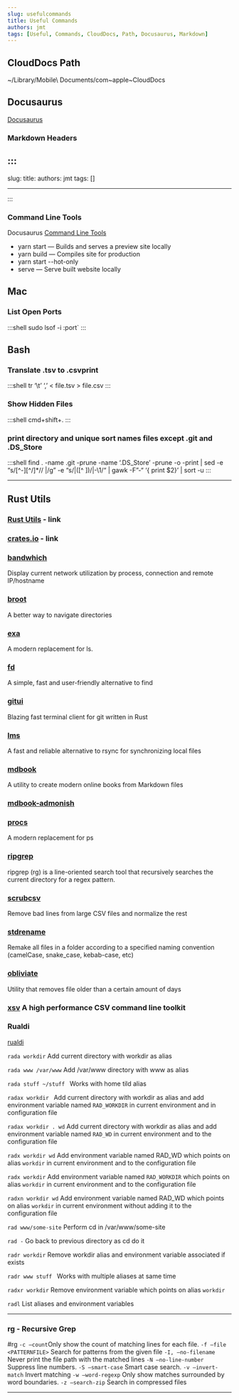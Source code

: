 ```yaml
---
slug: usefulcommands
title: Useful Commands
authors: jmt
tags: [Useful, Commands, CloudDocs, Path, Docusaurus, Markdown]
---
```


## CloudDocs Path

~/Library/Mobile\ Documents/com~apple~CloudDocs

## Docusaurus

[Docusaurus](https://docusaurus.io/)

### Markdown Headers

## :::

slug:
title:
authors: jmt
tags: []

---

:::

<!--truncate-->

### Command Line Tools

Docusaurus [Command Line Tools](https://docusaurus.io/docs/docusaurus-core)

- yarn start — Builds and serves a preview site locally
- yarn build — Compiles site for production
- yarn  start --hot-only
- serve — Serve built website locally

## Mac

### List Open Ports

:::shell
sudo lsof -i :port`
:::

## Bash

### Translate .tsv to .csvprint

:::shell
tr ‘\t’ ‘,’ < file.tsv > file.csv
:::

### Show Hidden Files

:::shell
cmd+shift+.
:::

### print directory and unique sort names files except .git and .DS_Store

:::shell
find . -name .git -prune -name ‘.DS_Store’ -prune -o -print | sed -e “s/[^-][^\/]\*\// |/g” -e “s/|\([^ ]\)/|-\1/“ | gawk -F”-“ ‘{ print $2}’ | sort -u
:::

---

## Rust Utils

### [Rust Utils](https://lib.rs) - link

### [crates.io](https://crates.io) - link

### [bandwhich](https://crates.io/crates/bandwhich)

Display current network utilization by process, connection and remote IP/hostname

### [broot](https://crates.io/crates/broot)

A better way to navigate directories

### [exa](https://crates.io/crates/exa)

A modern replacement for ls.

### [fd](https://crates.io/crates/fd-find)

A simple, fast and user-friendly alternative to find

### [gitui](https://crates.io/crates/gitui)

Blazing fast terminal client for git written in Rust

### [lms](https://crates.io/crates/lms)

A fast and reliable alternative to rsync for synchronizing local files

### [mdbook](https://crates.io/crates/mdbook)

A utility to create modern online books from Markdown files

### [mdbook-admonish](https://crates.io/crates/mdbook-admonish)

### [procs](https://crates.io/crates/procs)

A modern replacement for ps

### [ripgrep](https://crates.io/search?page=1&per_page=10&q=ripgrep)

ripgrep (rg) is a line-oriented search tool that recursively searches the current directory for a regex pattern.

### [scrubcsv](https://crates.io/search?q=scrubcsv)

Remove bad lines from large CSV files and normalize the rest

### [stdrename](https://github.com/Gadiguibou/stdrename)

Remake all files in a folder according to a specified naming convention (camelCase,
snake_case, kebab-case, etc)

### [obliviate](https://crates.io/search?page=1&per_page=10&q=obliviate)

Utility that removes file older than a certain amount of days

### [xsv](https://crates.io/search?page=1&per_page=10&q=xsv) A high performance CSV command line toolkit

### Rualdi

[rualdi](https://lib.rs/crates/rualdi)

`rada workdir` Add current directory with workdir as alias

`rada www /var/www` Add /var/www directory with www as alias

`rada stuff ~/stuff ` Works with home tild alias

`radax workdir ` Add current directory with workdir as alias and add environment variable named `RAD_WORKDIR` in current environment and in configuration file

`radax workdir . wd` Add current directory with workdir as alias
and add environment variable named `RAD_WD` in current environment and to the configuration file

`radx workdir wd` Add environment variable named RAD_WD which points on alias `workdir` in current environment and to the configuration file

`radx workdir` Add environment variable named `RAD_WORKDIR` which points on alias `workdir` in current environment and to the configuration file

`radxn workdir wd` Add environment variable named RAD_WD which points on alias `workdir` in current environment without adding it to the configuration file

`rad www/some-site` Perform cd in /var/www/some-site

`rad -` Go back to previous directory as cd do it

`radr workdir` Remove workdir alias and environment variable associated if exists

`radr www stuff ` Works with multiple aliases at same time

`radxr workdir` Remove environment variable which points on alias `workdir`

`radl` List aliases and environment variables

---

### rg - Recursive Grep

#rg
`-c —count`Only show the count of matching lines for each file.
`-f —file <PATTERNFILE>` Search for patterns from the given file
`-I, —no-filename` Never print the file path with the matched lines
`-N —no-line-number` Suppress line numbers.
`-S —smart-case` Smart case search.
`-v —invert-match` Invert matching
`-w —word-regexp` Only show matches surrounded by word boundaries.
`-z —search-zip` Search in compressed files

---
